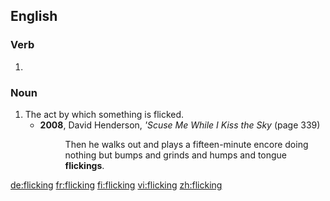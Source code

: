==English==

===Verb===
{{head|en|present participle}}

# {{present participle of|flick|lang=en}}

===Noun===
{{en-noun}}

# The act by which something is flicked.
#* '''2008''', David Henderson, '' 'Scuse Me While I Kiss the Sky'' (page 339)
#*: Then he walks out and plays a fifteen-minute encore doing nothing but bumps and grinds and humps and tongue '''flickings'''.

[[de:flicking]]
[[fr:flicking]]
[[fi:flicking]]
[[vi:flicking]]
[[zh:flicking]]